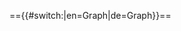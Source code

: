 =={{#switch:{{USERLANGUAGECODE}}|en=Graph|de=Graph}}==
<div style="width: 100%;" class="InteractiveSemanticGraph" data-config='{ "root":"{{FULLPAGENAME}}", "properties":["Subproperty of","-Subproperty of","HasDisplayUnit","HasMainUnit","IsProportionalTo","IsInverseProportionalTo"], "ignore_properties":["IsA"], "permalink":false, "depth":5, "edit": true, "edge_labels":false}'></div>
<br>
<br>